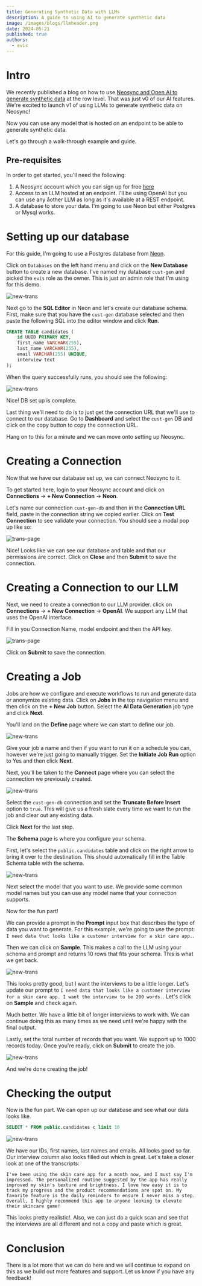 ```yaml
---
title: Generating Synthetic Data with LLMs
description: A guide to using AI to generate synthetic data
image: /images/blogs/llmheader.png
date: 2024-05-21
published: true
authors:
  - evis
---
```


# Intro

We recently published a blog on how to use [Neosync and Open AI to generate synthetic data](/blog/neosync-llm-integration) at the row level. That was just v0 of our AI features. We're excited to launch v1 of using LLMs to generate synthetic data on Neosync!

Now you can use any model that is hosted on an endpoint to be able to generate synthetic data.

Let's go through a walk-through example and guide.

## Pre-requisites

In order to get started, you'll need the following:

1. A Neosync account which you can sign up for free [here](https://www.neosync.dev)
2. Access to an LLM hosted at an endpoint. I'll be using OpenAI but you can use any åother LLM as long as it's available at a REST endpoint.
3. A database to store your data. I'm going to use Neon but either Postgres or Mysql works.

# Setting up our database

For this guide, I'm going to use a Postgres database from [Neon](https://neon.tech).

Click on `Databases` on the left hand menu and click on the **New Database** button to create a new database. I've named my database `cust-gen` and picked the `evis` role as the owner. This is just an admin role that I'm using for this demo.

![new-trans](/images/blogs/cust-gen-db.png)

Next go to the **SQL Editor** in Neon and let's create our database schema. First, make sure that you have the `cust-gen` database selected and then paste the following SQL into the editor window and click **Run**.

```sql
CREATE TABLE candidates (
    id UUID PRIMARY KEY,
    first_name VARCHAR(255),
    last_name VARCHAR(255),
    email VARCHAR(255) UNIQUE,
    interview text
);
```

When the query successfully runs, you should see the following:

![new-trans](/images/blogs/cust-gen-db-create.png)

Nice! DB set up is complete.

Last thing we'll need to do is to just get the connection URL that we'll use to connect to our database. Go to **Dashboard** and select the `cust-gen` DB and click on the copy button to copy the connection URL.

Hang on to this for a minute and we can move onto setting up Neosync.

# Creating a Connection

Now that we have our database set up, we can connect Neosync to it.

To get started here, login to your Neosync account and click on **Connections** -> **+ New Connection** -> **Neon**.

Let's name our connection `cust-gen-db` and then in the **Connection URL** field, paste in the connection string we copied earlier. Click on **Test Connection** to see validate your connection. You should see a modal pop up like so:

![trans-page](/images/blogs/candidates-table.png)

Nice! Looks like we can see our database and table and that our permissions are correct. Click on **Close** and then **Submit** to save the connection.

# Creating a Connection to our LLM

Next, we need to create a connection to our LLM provider. click on **Connections** -> **+ New Connection** -> **OpenAI**. We support any LLM that uses the OpenAI interface.

Fill in you Connection Name, model endpoint and then the API key.

![trans-page](/images/blogs/openaiconn.png)

Click on **Submit** to save the connection.

# Creating a Job

Jobs are how we configure and execute workflows to run and generate data or anonymize existing data. Click on **Jobs** in the top navigation menu and then click on the **+ New Job** button. Select the **AI Data Generation** job type and click **Next**.

You'll land on the **Define** page where we can start to define our job.

![new-trans](/images/blogs/cust-gen-define.png)

Give your job a name and then if you want to run it on a schedule you can, however we're just going to manually trigger. Set the **Initiate Job Run** option to Yes and then click **Next**.

Next, you'll be taken to the **Connect** page where you can select the connection we previously created.

![new-trans](/images/blogs/llmcon.png)

Select the `cust-gen-db` connection and set the **Truncate Before Insert** option to `true`. This will give us a fresh slate every time we want to run the job and clear out any existing data.

Click **Next** for the last step.

The **Schema** page is where you configure your schema.

First, let's select the `public.candidates` table and click on the right arrow to bring it over to the destination. This should automatically fill in the Table Schema table with the schema.

![new-trans](/images/blogs/llmschema.png)

Next select the model that you want to use. We provide some common model names but you can use any model name that your connection supports.

Now for the fun part!

We can provide a prompt in the **Prompt** input box that describes the type of data you want to generate. For this example, we're going to use the prompt: `I need data that looks like a customer interview for a skin care app.`.

Then we can click on **Sample**. This makes a call to the LLM using your schema and prompt and returns 10 rows that fits your schema. This is what we get back.

![new-trans](/images/blogs/llmprompt.png)

This looks pretty good, but I want the interviews to be a little longer. Let's update our prompt to `I need data that looks like a customer interview for a skin care app. I want the interview to be 200 words.`. Let's click on **Sample** and check again.

Much better. We have a little bit of longer interviews to work with. We can continue doing this as many times as we need until we're happy with the final output.

Lastly, set the total number of records that you want. We support up to 1000 records today. Once you're ready, click on **Submit** to create the job.

![new-trans](/images/blogs/llmprompt2.png)

And we're done creating the job!

# Checking the output

Now is the fun part. We can open up our database and see what our data looks like.

```sql
SELECT * FROM public.candidates c limit 10
```

![new-trans](/images/blogs/llmdata.png)

We have our IDs, first names, last names and emails. All looks good so far. Our interview column also looks filled out which is great. Let's take a closer look at one of the transcripts:

```
I've been using the skin care app for a month now, and I must say I'm impressed. The personalized routine suggested by the app has really improved my skin's texture and brightness. I love how easy it is to track my progress and the product recommendations are spot on. My favorite feature is the daily reminders to ensure I never miss a step. Overall, I highly recommend this app to anyone looking to elevate their skincare game!
```

This looks pretty realistic!. Also, we can just do a quick scan and see that the interviews are all different and not a copy and paste which is great.

# Conclusion

There is a lot more that we can do here and we will continue to expand on this as we build out more features and support. Let us know if you have any feedback!
